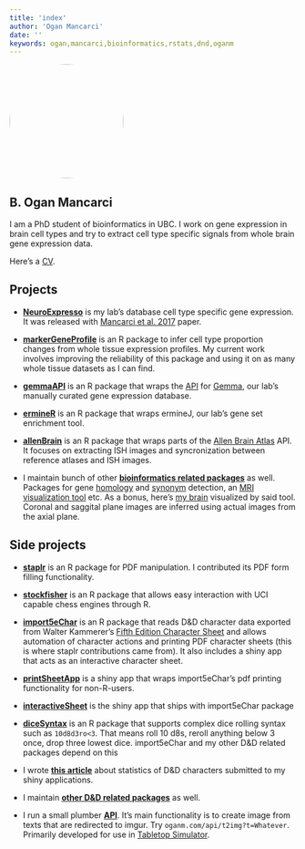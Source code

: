 ```yaml
---
title: 'index'
author: 'Ogan Mancarci'
date: ''
keywords: ogan,mancarci,bioinformatics,rstats,dnd,oganm
---
```



<div class="row">

<div class="col-sm-4">


<img src="./images/oganm.jpg" height="200" width="200" align="" style="border-radius: 50%;" class="center">

## B. Ogan Mancarci

I am a PhD student of bioinformatics in UBC. I work on gene expression in brain cell types and try to extract cell type specific signals from whole brain gene expression data. 

Here's a [CV](http://oganm.github.io/CV/).

</div>

<div class="col-sm-8">

##  Projects

* [**NeuroExpresso**](http://neuroexpresso.org/) is my lab's database cell type specific gene expression. It was released with [Mancarci et al. 2017](http://www.eneuro.org/content/4/6/ENEURO.0212-17.2017) paper. 

* [**markerGeneProfile**](https://github.com/PavlidisLab/markerGeneProfile) is an R package to infer cell type proportion changes from whole tissue expression profiles. My current work involves improving the reliability of this package and using it on as many whole tissue datasets as I can find.

* [**gemmaAPI**](https://github.com/PavlidisLab/gemmaAPI.R) is an R package that wraps the [API](https://gemma.msl.ubc.ca/resources/restapidocs/) for [Gemma](https://gemma.msl.ubc.ca/), our lab's manually curated gene expression database.

* [**ermineR**](https://github.com/PavlidisLab/ermineR) is an R package that wraps ermineJ, our lab's gene set enrichment tool.

* [**allenBrain**](https://github.com/oganm/allenBrain) is an R package that wraps parts of the [Allen Brain Atlas](http://portal.brain-map.org/) API. It focuses on extracting ISH images and syncronization between reference atlases and ISH images.

* I maintain bunch of other [**bioinformatics related packages**](https://github.com/topics/ogan-bio) as well. Packages for gene [homology](https://github.com/oganm/homologene) and [synonym](https://github.com/oganm/geneSynonym) detection, an [MRI visualization tool](https://github.com/oganm/brainspriteR) etc. As a bonus, here's [my brain](https://oganm.github.io/ogbrain) visualized by said tool. Coronal and saggital plane images are inferred using actual images from the axial plane.

## Side projects

* [**staplr**](https://github.com/pridiltal/staplr) is an R package for PDF manipulation. I contributed its PDF form filling functionality.

* [**stockfisher**](https://github.com/oganm/stockfisher) is an R package that allows easy interaction with UCI capable chess engines through R.

* [**import5eChar**](https://github.com/oganm/import5eChar) is an R package that reads D&D character data exported from Walter Kammerer's [Fifth Edition Character Sheet](https://play.google.com/store/apps/details?id=com.wgkammerer.testgui.basiccharactersheet.app) and allows automation of character actions and printing PDF character sheets (this is where staplr contributions came from). It also includes a shiny app that acts as an interactive character sheet.

* [**printSheetApp**](http://oganm.com/shiny/printSheetApp/) is a shiny app that wraps import5eChar's pdf printing functionality for non-R-users.

* [**interactiveSheet**](http://oganm.com/shiny/interactiveSheet/) is the shiny app that ships with import5eChar package

* [**diceSyntax**](https://github.com/oganm/diceSyntax) is an R package that supports complex dice rolling syntax such as `10d8d3ro<3`. That means roll 10 d8s, reroll anything below 3 once, drop three lowest dice. import5eChar and my other D&D related packages depend on this

* I wrote [**this article**](https://oganm.github.io/dndstats) about statistics of D&D characters submitted to my shiny applications.

* I maintain [**other D&D related packages**](https://github.com/topics/ogan-dnd) as well.

* I run a small plumber [**API**](http://oganm.com/api/__swagger__/). It's main functionality is to create image from texts that are redirected to imgur. Try `oganm.com/api/t2img?t=Whatever`. Primarily developed for use in [Tabletop Simulator](https://store.steampowered.com/app/286160/Tabletop_Simulator/).

</div>
</div>
